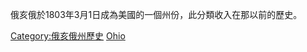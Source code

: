 俄亥俄於1803年3月1日成為美國的一個州份，此分類收入在那以前的歷史。

[[Category:俄亥俄州歷史|Category:俄亥俄州歷史]]
[[Category:建國前美國各州的歷史|Ohio]]